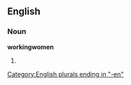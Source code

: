 ==English==

===Noun===
'''workingwomen'''

# {{plural of|[[workingwoman]]}}

[[Category:English plurals ending in "-en"]]